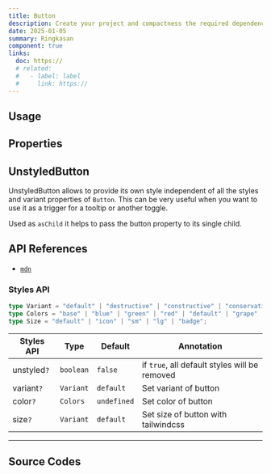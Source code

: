 ```yaml
---
title: Button
description: Create your project and compactness the required dependencies.
date: 2025-01-05
summary: Ringkasan
component: true
links:
  doc: https://
  # related:
  #   - label: label
  #     link: https://
---
```


## Usage

<ButtonDemosUsage />

## Properties

<ButtonDemosConfigurator />

## UnstyledButton

UnstyledButton allows to provide its own style independent of all the styles and variant properties of `Button`.
This can be very useful when you want to use it as a trigger for a tooltip or another toggle.

Used as `asChild` it helps to pass the button property to its single child.

<ButtonDemosUnstyled />

## API References

- [`mdn`](https://developer.mozilla.org/en-US/docs/Web/HTML/Element/button)

### Styles API

```ts
type Variant = "default" | "destructive" | "constructive" | "conservative" | "primitive" | "outline" | "ghost" | "link";
type Colors = "base" | "blue" | "green" | "red" | "default" | "grape" | "gradient-blue" | "gradient-orange" | "outline-base" | "outline-indigo" | "outline-teal";
type Size = "default" | "icon" | "sm" | "lg" | "badge";
```

| Styles API  | Type      | Default     | Annotation                                    |
| ----------- | --------- | ----------- | --------------------------------------------- |
| unstyled`?` | `boolean` | `false`     | if `true`, all default styles will be removed |
| variant`?`  | `Variant` | `default`   | Set variant of button                         |
| color`?`    | `Colors`  | `undefined` | Set color of button                           |
| size`?`     | `Variant` | `default`   | Set size of button with tailwindcss           |

---

## Source Codes

<SourceCodes name="button" />
